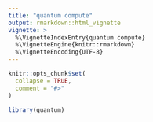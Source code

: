 ```yaml
---
title: "quantum compute"
output: rmarkdown::html_vignette
vignette: >
  %\VignetteIndexEntry{quantum compute}
  %\VignetteEngine{knitr::rmarkdown}
  %\VignetteEncoding{UTF-8}
---
```


```r
knitr::opts_chunk$set(
  collapse = TRUE,
  comment = "#>"
)
```

```r
library(quantum)
```
